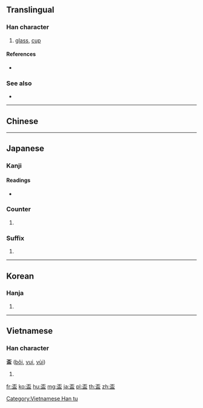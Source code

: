 {{character info/new}}
{{also|罘|杯}}
==Translingual==

===Han character===
{{Han char|rn=108|rad=皿|as=04|sn=9|four=10107|canj=MFBT|ids=⿱不皿}}

# [[glass]], [[cup]]

====References====
* {{Han ref|kx=0793.010|dkj=22955|dj=1208.030|hdz=42558.020|uh=76C3|ud=30403|bh=ACD7|bd=44247}}

===See also===
* {{l|mul|罘}}

----

==Chinese==
{{zh-see|杯|v}}

----

==Japanese==

===Kanji===
{{ja-kanji|grade=|rs=皿04}}

====Readings====
* {{ja-readings|on=[[はい]] (hai)|kun=[[さかずき]] (sakazuki)|nanori=}}

===Counter===
{{ja-pos|はい|counter}}

# {{alternative form of|杯|lang=ja}}

===Suffix===
{{ja-pos|はい|suffix}}

# {{alternative form of|杯|lang=ja}}

----

==Korean==

===Hanja===
{{ko-hanja|hangeul=[[배]]|eumhun=|rv=bae|mr=pae|y=pay}}

# {{defn|lang=ko|sort=皿04}}

----

==Vietnamese==

===Han character===
'''盃''' ([[bôi]], [[vui]], [[vùi]])

# {{defn|lang=vi}}

[[Category:Vietnamese Han tu]]

[[fr:盃]]
[[ko:盃]]
[[hu:盃]]
[[mg:盃]]
[[ja:盃]]
[[pl:盃]]
[[th:盃]]
[[zh:盃]]